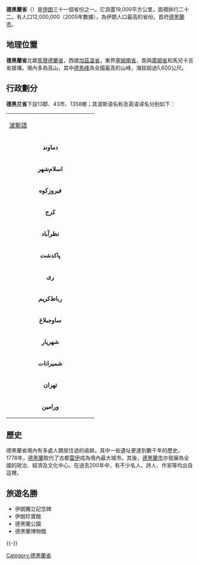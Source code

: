 {{Link style|time=2015-12-11T06:12:54+00:00}}
{{Infobox Iran Province
|省名 =  德黑蘭
|省名原文字 = تهران
|地图 = IranTehran.png
|行政中心 = [[德黑兰|德黑蘭]]
|纬度 = 35.7117
|经度 = 51.4070
|面积 = 18,814
|人口 = 12,150,742
|年份 = 2005
|人口密度 = 645.8
|行政区数 = 13
|语言= [[波斯语|波斯语]]、[[阿塞拜疆语|阿塞拜疆语]]和其他伊朗地方语言。|
}}
'''德黑蘭省'''（{{lang-fa|'''استان تهران'''}}）是[[伊朗|伊朗]]三十一個省份之一。它涵蓋19,000平方公里，面積排行二十二。有人口12,000,000（2005年數據），為伊朗人口最高的省份。首府[[德黑兰|德黑蘭市]]。

== 地理位置 ==
'''德黑蘭省'''北鄰[[馬贊德蘭省|馬贊德蘭省]]，西接[[加茲溫省|加茲溫省]]，東界[[塞姆南省|塞姆南省]]，南與[[庫姆省|庫姆省]]和馬兒卡吉省接壤。境內多為高山，其中[[德馬峰|德馬峰]]為全國最高的山峰，海拔超過5,600公尺。

== 行政劃分 ==
'''德黑兰省'''下設13郡、43市、1358鄉；其波斯语名称及英语译名分别如下：

{| width=80%
!colspan=3 |
|- bgcolor="#dddddd"
!width=35%|[[波斯語|波斯語]]
!width=35%|[[英語|英語]]譯音
!width=30%|[[漢語|漢語]]譯音

|- bgcolor="#eeeeee"
|align=center|'''دماوند'''
|align=center|[[:en:Damavand_County|Damavand County]]
|align=center|[[达玛文德郡|达玛文德郡]]

|- bgcolor="#eeeeee"
|align=center|'''اسلام‌شهر'''
|align=center|[[:en:Eslamshahr_County|Eslamshahr County]]
|align=center|[[埃斯兰夏尔郡|埃斯兰夏尔郡]]

|- bgcolor="#eeeeee"
|align=center|'''فیروزکوه'''
|align=center|[[:en:Firuzkuh_County|Firuzkuh County]]
|align=center|[[菲鲁兹库郡|菲鲁兹库郡]]

|- bgcolor="#eeeeee"
|align=center|'''کرج'''
|align=center|[[:en:Karaj_County|Karaj County]]
|align=center|[[卡拉季郡|卡拉季郡]]

|- bgcolor="#eeeeee"
|align=center|'''نظرآباد'''
|align=center|[[:en:Nazarabad_County|Nazarabad County]]
|align=center|[[纳扎拉巴德郡|纳扎拉巴德郡]]

|- bgcolor="#eeeeee"
|align=center|'''پاکدشت'''
|align=center|[[:en:Pakdasht_County|Pakdasht County]]
|align=center|[[帕克达什特郡|帕克达什特郡]]

|- bgcolor="#eeeeee"
|align=center|'''ری'''
|align=center|[[:en:Rey_County|Rey County]]
|align=center|[[雷伊_(伊朗)|雷伊郡]]

|- bgcolor="#eeeeee"
|align=center|'''رباط‌کریم'''
|align=center|[[:en:Robat-Karim_County|Robat-Karim County]]
|align=center|[[罗巴特卡里姆郡|罗巴特卡里姆郡]]

|- bgcolor="#eeeeee"
|align=center|'''ساوجبلاغ'''
|align=center|[[:en:Savojbolagh_County|Savojbolagh County]]
|align=center|

|- bgcolor="#eeeeee"
|align=center|'''شهریار'''
|align=center|[[:en:Shahriar_County|Shahriar County]]
|align=center|[[沙里尔郡|沙里尔郡]]

|- bgcolor="#eeeeee"
|align=center|'''شمیرانات'''
|align=center|[[:en:Shemiranat_County|Shemiranat County]]
|align=center|

|- bgcolor="#eeeeee"
|align=center|'''تهران'''
|align=center|[[:en:Tehran_County|Tehran County]]
|align=center|[[德黑兰郡|德黑兰郡]]

|- bgcolor="#eeeeee"
|align=center|'''ورامین'''
|align=center|[[:en:Varamin_County|Varamin County]]
|align=center|[[瓦拉明郡|瓦拉明郡]]

|}

== 歷史 ==
德黑蘭省境內有多處人類居住過的痕跡。其中一些遺址更達到數千年的歷史。1778年，[[德黑兰|德黑蘭]]取代了古都[[雷伊_(伊朗)|雷伊]]成為境內最大城市。其後，[[德黑兰|德黑蘭市]]亦發展為全國的政治、經濟及文化中心。在過去200年中，有不少名人、詩人、作家等均出自這裡。

== 旅遊名勝 ==
* 伊朗獨立記念碑
* 伊朗珍寶館
* 德黑蘭公園
* 德黑蘭博物館

{{-}}
{{iran}}

[[Category:德黑蘭省|Category:德黑蘭省]]